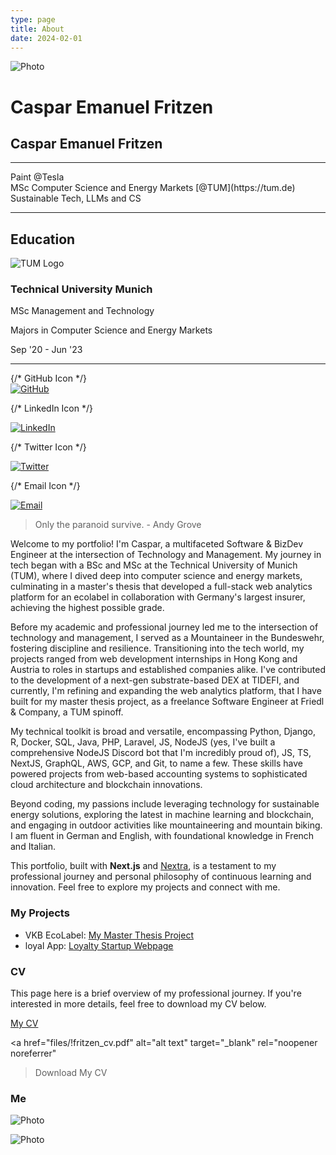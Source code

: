 ```yaml
---
type: page
title: About
date: 2024-02-01
---
```



<Image
  src="/images/caspar_front.jpeg"
  alt="Photo"
  width={1125}
  height={750}
  priority
  className="next-image"
/>


# Caspar Emanuel Fritzen

<div className="center-text education-section">
  <h2>Caspar Emanuel Fritzen</h2>
</div>

------------------

<div className="center-text summary">
  <div>Paint @Tesla</div>
  <div>MSc Computer Science and Energy Markets [@TUM](https://tum.de)</div>
  <div>Sustainable Tech, LLMs and CS</div>
</div>

------------------

<div className="education-section">
  <h2>Education</h2>
  <div className="school">
    <img src="/logos/tum.png" alt="TUM Logo" class="school-logo"> </img>
    <div className="school-details">
      <h3>Technical University Munich</h3>
      <p>MSc Management and Technology</p>
      <p>Majors in Computer Science and Energy Markets</p>
      <span>Sep '20 - Jun '23</span>
    </div>
  </div>
</div>

------------------


<div style={{ display: 'flex', justifyContent: 'space-around', alignItems: 'center', width: '100%', marginBottom: '50px' }}>
  {/* GitHub Icon */}
  <a href="https://github.com/casparfritzen" title="GitHub">
  <div className="icon-background">
    <Image src="/icons/github.svg" alt="GitHub" width={40} height={40} style={{ }} />
  </div>
  </a>

  {/* LinkedIn Icon */}
  <a href="https://www.linkedin.com/in/caspar-emanuel-fritzen/" title="LinkedIn">
  <div className="icon-background">
    <Image src="/icons/linkedin.svg" alt="LinkedIn" width={40} height={40} style={{ }} />
  </div>
  </a>

  {/* Twitter Icon */}
  <a href="https://x.com/FritzenCaspar" title="Twitter">
  <div className="icon-background">
    <Image src="/icons/x.svg" alt="Twitter" width={40} height={40} style={{ }} />
      </div>
  </a>

  {/* Email Icon */}
  <a href="mailto:caspar@fritzen.one" title="Email">
  <div className="icon-background">
    <Image src="/icons/email.svg" alt="Email" width={40} height={40} style={{ }} />
  </div>
  </a>
</div>


> Only the paranoid survive. - Andy Grove


Welcome to my portfolio! 
I'm Caspar, a multifaceted Software & BizDev Engineer at the intersection of Technology and Management. My journey in tech began with a BSc and MSc at the Technical University of Munich (TUM), where I dived deep into computer science and energy markets, culminating in a master's thesis that developed a full-stack web analytics platform for an ecolabel in collaboration with Germany's largest insurer, achieving the highest possible grade.

Before my academic and professional journey led me to the intersection of technology and management, I served as a Mountaineer in the Bundeswehr, fostering discipline and resilience. Transitioning into the tech world, my projects ranged from web development internships in Hong Kong and Austria to roles in startups and established companies alike. I've contributed to the development of a next-gen substrate-based DEX at TIDEFI, and currently, I'm refining and expanding the web analytics platform, that I have built for my master thesis project, as a freelance Software Engineer at Friedl & Company, a TUM spinoff.

My technical toolkit is broad and versatile, encompassing Python, Django, R, Docker, SQL, Java, PHP, Laravel, JS, NodeJS (yes, I've built a comprehensive NodeJS Discord bot that I'm incredibly proud of), JS, TS, NextJS, GraphQL, AWS, GCP, and Git, to name a few. These skills have powered projects from web-based accounting systems to sophisticated cloud architecture and blockchain innovations.

Beyond coding, my passions include leveraging technology for sustainable energy solutions, exploring the latest in machine learning and blockchain, and engaging in outdoor activities like mountaineering and mountain biking. I am fluent in German and English, with foundational knowledge in French and Italian.

This portfolio, built with **Next.js** and [Nextra](https://nextra.vercel.app/), is a testament to my professional journey and personal philosophy of continuous learning and innovation. Feel free to explore my projects and connect with me.


### My Projects

- VKB EcoLabel: [My Master Thesis Project](https://nachhaltige-vertriebsstelle.de)
- loyal App: [Loyalty Startup Webpage](https://www.loyal-app.de)

### CV

This page here is a brief overview of my professional journey. If you're interested in more details, feel free to download my CV below.

[My CV](https://portfolio.fritzen.one/cv)


  <a
    href="files/!fritzen_cv.pdf"
    alt="alt text"
    target="_blank"
    rel="noopener noreferrer"
  >Download My CV</a>

### Me

<Image
  src="/images/caspar_side.jpeg"
  alt="Photo"
  width={1125}
  height={750}
  priority
  className="next-image"
/>

<Image
  src="/images/caspar_china.jpeg"
  alt="Photo"
  width={1125}
  height={750}
  priority
  className="next-image"
/>

